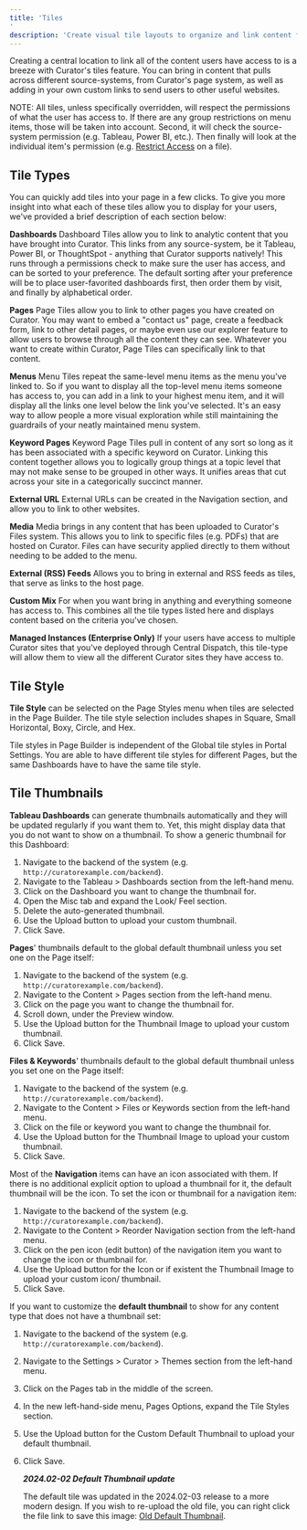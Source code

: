 ---
title: 'Tiles'
description: 'Create visual tile layouts to organize and link content from multiple source systems with automatic permission handling.'
---

Creating a central location to link all of the content users have access to is a breeze with Curator's tiles feature.
You can bring in content that pulls across different source-systems, from Curator's page system, as well as adding in
your own custom links to send users to other useful websites.

NOTE: All tiles, unless specifically overridden, will respect the permissions of what the user has access to.
If there are any group restrictions on menu items, those will be taken into account.
Second, it will check the source-system permission (e.g. Tableau, Power BI, etc.).
Then finally will look at the individual item's permission (e.g.
[Restrict Access](https://curator.interworks.com/page/kb/site-content-design/menus/restrict-access/1505) on a file).

## Tile Types

You can quickly add tiles into your page in a few clicks.  To give you more insight into what each of these tiles allow
you to display for your users, we've provided a brief description of each section below:

**Dashboards**
Dashboard Tiles allow you to link to analytic content that you have brought into Curator.  This links from any source-system,
be it Tableau, Power BI, or ThoughtSpot - anything that Curator supports natively!  This runs through a permissions check
to make sure the user has access, and can be sorted to your preference.  The default sorting after your preference will
be to place user-favorited dashboards first, then order them by visit, and finally by alphabetical order.

**Pages**
Page Tiles allow you to link to other pages you have created on Curator.  You may want to embed a "contact us" page,
create a feedback form, link to other detail pages, or maybe even use our explorer feature to allow users to browse
through all the content they can see.  Whatever you want to create within Curator, Page Tiles can specifically link to
that content.

**Menus**
Menu Tiles repeat the same-level menu items as the menu you've linked to.  So if you want to display all the top-level
menu items someone has access to, you can add in a link to your highest menu item, and it will display all the links
one level below the link you've selected.  It's an easy way to allow people a more visual exploration while still
maintaining the guardrails of your neatly maintained menu system.

**Keyword Pages**
Keyword Page Tiles pull in content of any sort so long as it has been associated with a specific keyword on Curator.
Linking this content together allows you to logically group things at a topic level that may not make sense to be grouped
in other ways.  It unifies areas that cut across your site in a categorically succinct manner.

**External URL**
External URLs can be created in the Navigation section, and allow you to link to other websites.

**Media**
Media brings in any content that has been uploaded to Curator's Files system.  This allows you to link to specific files
(e.g. PDFs) that are hosted on Curator. Files can have security applied directly to them without needing to be added to
the menu.

**External (RSS) Feeds**
Allows you to bring in external and RSS feeds as tiles, that serve as links to the host page.

**Custom Mix**
For when you want bring in anything and everything someone has access to.  This combines all the tile types listed here
and displays content based on the criteria you've chosen.

**Managed Instances (Enterprise Only)**
If your users have access to multiple Curator sites that you've deployed through Central Dispatch, this tile-type will
allow them to view all the different Curator sites they have access to.

## Tile Style

**Tile Style** can be selected on the Page Styles menu when tiles are selected in the Page Builder. The tile style
selection includes shapes in Square, Small Horizontal, Boxy, Circle, and Hex.

Tile styles in Page Builder is independent of the Global tile styles in Portal Settings. You are able to have different
tile styles for different Pages, but the same Dashboards have to have the same tile style.

## Tile Thumbnails

**Tableau Dashboards** can generate thumbnails automatically and they will be updated regularly if you want them to.
Yet, this might display data that you do not want to show on a thumbnail. To show a generic thumbnail for this Dashboard:

1. Navigate to the backend of the system (e.g. `http://curatorexample.com/backend`).
2. Navigate to the Tableau > Dashboards section from the left-hand menu.
3. Click on the Dashboard you want to change the thumbnail for.
4. Open the Misc tab and expand the Look/ Feel section.
5. Delete the auto-generated thumbnail.
6. Use the Upload button to upload your custom thumbnail.
7. Click Save.

**Pages**' thumbnails default to the global default thumbnail unless you set one on the Page itself:

1. Navigate to the backend of the system (e.g. `http://curatorexample.com/backend`).
2. Navigate to the Content > Pages section from the left-hand menu.
3. Click on the page you want to change the thumbnail for.
4. Scroll down, under the Preview window.
5. Use the Upload button for the Thumbnail Image to upload your custom thumbnail.
6. Click Save.

**Files & Keywords**' thumbnails default to the global default thumbnail unless you set one on the Page itself:

1. Navigate to the backend of the system (e.g. `http://curatorexample.com/backend`).
2. Navigate to the Content > Files or Keywords section from the left-hand menu.
3. Click on the file or keyword you want to change the thumbnail for.
4. Use the Upload button for the Thumbnail Image to upload your custom thumbnail.
5. Click Save.

Most of the **Navigation** items can have an icon associated with them. If there is no additional explicit option to
upload a thumbnail for it, the default thumbnail will be the icon. To set the icon or thumbnail for a navigation item:

1. Navigate to the backend of the system (e.g. `http://curatorexample.com/backend`).
2. Navigate to the Content > Reorder Navigation section from the left-hand menu.
3. Click on the pen icon (edit button) of the navigation item you want to change the icon or thumbnail for.
4. Use the Upload button for the Icon or if existent the Thumbnail Image to upload your custom icon/ thumbnail.
5. Click Save.

If you want to customize the **default thumbnail** to show for any content type that does not have a thumbnail set:

1. Navigate to the backend of the system (e.g. `http://curatorexample.com/backend`).
2. Navigate to the Settings > Curator > Themes section from the left-hand menu.
3. Click on the Pages tab in the middle of the screen.
4. In the new left-hand-side menu, Pages Options, expand the Tile Styles section.
5. Use the Upload button for the Custom Default Thumbnail to upload your default thumbnail.
6. Click Save.

    ***2024.02-02 Default Thumbnail update***

    The default tile was updated in the 2024.02-03 release to a more modern design.  If you wish to re-upload the old file,
you can right click the file link to save this image: [Old Default Thumbnail](https://curator.interworks.com/file/old_default_thumbnail_file.png).
